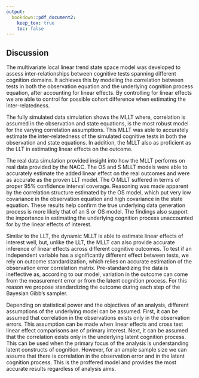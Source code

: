 ```yaml
---
output: 
  bookdown::pdf_document2:
    keep_tex: true
    toc: false
---
```


## Discussion

The multivariate local linear trend state space model was developed to assess inter-relationships between cognitive tests spanning different cognition domains. It achieves this by modeling the correlation between tests in both the observation equation and the underlying cognition process equation, after accounting for linear effects. By controlling for linear effects we are able to control for possible cohort difference when estimating the inter-relatedness.

The fully simulated data simulation shows the MLLT where, correlation is assumed in the observation and state equations, is the most robust model for the varying correlation assumptions. This MLLT was able to accurately estimate the inter-relatedness of the simulated cognitive tests in both the observation and state equations. In addition, the MLLT also as proficient as the LLT in estimating linear effects on the outcome.

The real data simulation provided insight into how the MLLT performs on real data provided by the NACC. The OS and S MLLT models were able to accurately estimate the added linear effect on the real outcomes and were as accurate as the proven LLT model. The O MLLT suffered in terms of proper 95% confidence interval coverage. Reasoning was made apparent by the correlation structure estimated by the OS model, which put very low covariance in the observation equation and high covariance in the state equation. These results help confirm the true underlying data generation process is more likely that of an S or OS model. The findings also support the importance in estimating the underlying cognition process unaccounted for by the linear effects of interest.

Similar to the LLT, the dynamic MLLT is able to  estimate linear effects of interest well, but, unlike the LLT, the MLLT can also provide accurate inference of linear effects across different cognitive outcomes. To test if an independent variable has a significantly different effect between tests, we rely on outcome standardization, which relies on accurate estimation of the observation error correlation matrix. Pre-standardizing the data is ineffective as, according to our model, variation in the outcome can come from the measurement error or from the latent cognition process. For this reason we propose standardizing the outcome during each step of the Bayesian Gibb's sampler.

Depending on statistical power and the objectives of an analysis, different assumptions of the underlying model can be assumed. First, it can be assumed that correlation in the observations exists only in the observation errors. This assumption can be made when linear effects and cross test linear effect comparisons are of primary interest. Next, it can be assumed that the correlation exists only in the underlying latent cognition process. This can be used when the primary focus of the analysis is understanding latent constructs of cognition. However, for an ample sample size we can assume that there is correlation in the observation error and in the latent cognition process. This is the proffered model and provides the most accurate results regardless of analysis aims.
